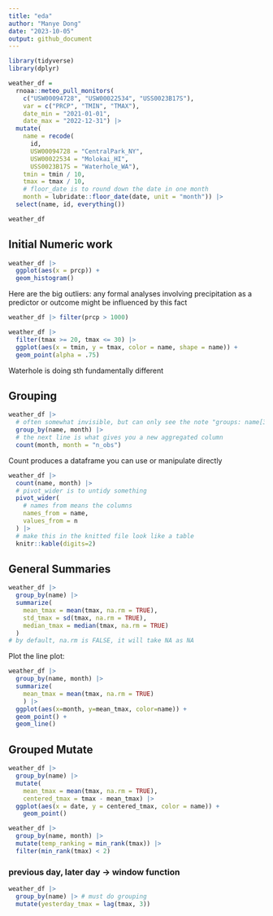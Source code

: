 ```yaml
---
title: "eda"
author: "Manye Dong"
date: "2023-10-05"
output: github_document
---
```

```r
library(tidyverse)
library(dplyr)
```

```r
weather_df = 
  rnoaa::meteo_pull_monitors(
    c("USW00094728", "USW00022534", "USS0023B17S"),
    var = c("PRCP", "TMIN", "TMAX"), 
    date_min = "2021-01-01",
    date_max = "2022-12-31") |>
  mutate(
    name = recode(
      id, 
      USW00094728 = "CentralPark_NY", 
      USW00022534 = "Molokai_HI",
      USS0023B17S = "Waterhole_WA"),
    tmin = tmin / 10,
    tmax = tmax / 10,
    # floor_date is to round down the date in one month
    month = lubridate::floor_date(date, unit = "month")) |>
  select(name, id, everything())
```
```r
weather_df
```

## Initial Numeric work
```r
weather_df |> 
  ggplot(aes(x = prcp)) + 
  geom_histogram()
```

Here are the big outliers: any formal analyses involving precipitation as a predictor or outcome might be influenced by this fact
```r
weather_df |> filter(prcp > 1000)
```

```r
weather_df |> 
  filter(tmax >= 20, tmax <= 30) |> 
  ggplot(aes(x = tmin, y = tmax, color = name, shape = name)) + 
  geom_point(alpha = .75)
```
Waterhole is doing sth fundamentally different

## Grouping
```r
weather_df |>
  # often somewhat invisible, but can only see the note "groups: name[3], denoting the unique groups"
  group_by(name, month) |>
  # the next line is what gives you a new aggregated column
  count(month, month = "n_obs")
```
Count produces a dataframe you can use or manipulate directly

```r
weather_df |>
  count(name, month) |>
  # pivot_wider is to untidy something
  pivot_wider(
    # names from means the columns
    names_from = name,
    values_from = n
  ) |>
  # make this in the knitted file look like a table
  knitr::kable(digits=2)
```

## General Summaries
```r
weather_df |>
  group_by(name) |>
  summarize(
    mean_tmax = mean(tmax, na.rm = TRUE), 
    std_tmax = sd(tmax, na.rm = TRUE), 
    median_tmax = median(tmax, na.rm = TRUE)
  )
# by default, na.rm is FALSE, it will take NA as NA
```

Plot the line plot:
```r
weather_df |>
  group_by(name, month) |>
  summarize(
    mean_tmax = mean(tmax, na.rm = TRUE)
    ) |>
  ggplot(aes(x=month, y=mean_tmax, color=name)) + 
  geom_point() +
  geom_line()
```

## Grouped Mutate
```r
weather_df |>
  group_by(name) |>
  mutate(
    mean_tmax = mean(tmax, na.rm = TRUE),
    centered_tmax = tmax - mean_tmax) |> 
  ggplot(aes(x = date, y = centered_tmax, color = name)) + 
    geom_point()
```

```r
weather_df |>
  group_by(name, month) |>
  mutate(temp_ranking = min_rank(tmax)) |>
  filter(min_rank(tmax) < 2)
```

### previous day, later day -> window function
```r
weather_df |>
  group_by(name) |> # must do grouping
  mutate(yesterday_tmax = lag(tmax, 3))
```

